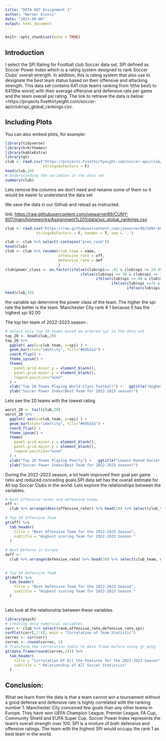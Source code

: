 ```yaml
---
title: "DATA 607 Assignment 1"
author: "Warner Alexis"
date: "2023-09-06"
output: html_document
---
```


```r
knitr::opts_chunk$set(echo = TRUE)
```

## Introduction

I select the SPI Rating for Football club Soccer data set. SPI defined as Soccer Power Index which is a rating system designed to rank  Soccer Clubs' overall strength. In addition, this is rating system that also use to designate the best team status based on their offensive and attacking strength. This data set contains 641 club teams ranking from 1(the best) to 641(the worst) with their  average offensive and  defensive rate per game and the team overall psi rating. 
The link to retrieve the data is below: 
<https://projects.fivethirtyeight.com/soccer-api/club/spi_global_rankings.csv.

## Including Plots

You can also embed plots, for example:

```r
library(tidyverse)
library(hrbrthemes)
library(kableExtra)
library(gt)
club <- read.csv("https://projects.fivethirtyeight.com/soccer-api/club/spi_global_rankings.csv", sep = ',',
                 stringsAsFactors = F)
head(club,10)
# Understanding the variables in the data set
summary(club)
```


Lets remove the columns we don't need and rename some of them so it would be easier to understand the data set.

We save the data in our Github and reload as instructed. 

link: <https://raw.githubusercontent.com/joewarner89/CUNY-607/main/homeworks/Assignment%201/data/spi_global_rankings.csv>




```r
club <- read.csv("https://raw.githubusercontent.com/joewarner89/CUNY-607/main/homeworks/Assignment%201/data/spi_global_rankings.csv",
              stringsAsFactors = F, header = T, sep = ',')

club <- club %>% select(-contains("prev_rank"))
head(club)
club <- club %>% rename(club_team = name, 
                        offensive_rate = off,
                        defensive_rate = def 
                        )
club$power_class <- as.factor(ifelse(club$spi>= .01 & club$spi <= 29.99, 'Worst Rating Team',
                                  ifelse(club$spi >= 30 & club$spi <= 39.99, 'Average Team',
                                         ifelse(club$spi >= 40 & club$spi <= 75.99 , 'Good Team',
                                                ifelse(club$spi >=76 & club$spi <= 82.99, 'Potential World Class Team',
                                                       ifelse(club$spi >=83 & club$spi <= 100, 'World Class Team', 'Unknown'))))))
head(club,10)
```



the variable spi determine the power class of the team. The higher the spi rate the better is the team. Manchester City rank # 1 because it has the highest spi 92.00



The top ten team of 2022-2023 season :


```r
# select only top 20 teams based on ordered spi in the data set
top_20 <- head(club,20)
top_20 %>% 
  ggplot( aes(x=club_team, y=spi) ) +
  geom_bar(stat="identity", fill="#69b3a2") +
  coord_flip() +
  theme_ipsum() +
  theme(
    panel.grid.minor.y = element_blank(),
    panel.grid.major.y = element_blank(),
    legend.position="none"
  ) + 
  xlab("Top 20 Teams Playing World Class Football") +   ggtitle("Highest Rated Soccer Clubs")+
  ylab("Soccer Power Index(Best Team for 2022-2023 season)") 
```

Lets see the 20 teams with the lowest rating 




```r

worst_20 <- tail(club,20)
worst_20 %>% 
  ggplot( aes(x=club_team, y=spi) ) +
  geom_bar(stat="identity", fill="#69b3a2") +
  coord_flip() +
  theme_ipsum() +
  theme(
    panel.grid.minor.y = element_blank(),
    panel.grid.major.y = element_blank(),
    legend.position="none"
  ) + 
  xlab("Top 20 Teams Playing Poorly") +   ggtitle("Lowest Rated Soccer Club")+
  ylab("Soccer Power Index(Best Team for 2022-2023 season)") 


```

During the 2022-2023 season, a lot team improved their goal per game ratio and reduced conceding goals.SPI data set has the overall estimate for All top Soccer Clubs in the world. Lets explore the relationships between the variables. 


```r
# best offensive teams and defensive teams
off <- 
  club %>% arrange(desc(offensive_rate)) %>% head(10) %>% select(club_team, offensive_rate)
  
# Top 10 Offensive Team  
gt(off) %>% 
  tab_header(
    title = "Best Offensive Team for the 2022-2023 Season",
    subtitle = "Highest scoring Team for 2022-2023 Season "
  ) 
  
# Best Defense in Europe
deff <- 
  club %>% arrange(defensive_rate) %>% head(10) %>% select(club_team, defensive_rate)

  
# Top 10 Defensive Team  
gt(deff) %>% 
  tab_header(
    title = "Best Defensive Team for the 2022-2023 Season",
    subtitle = "Highest scoring Team for 2022-2023 Season "
  ) 
  

```

Lets look at the relationship between these variables. 


```r
library(psych)
# creating only numerical variables
corr <- club %>% select(rank,offensive_rate,defensive_rate,spi) 
corPlot(corr[,1:4], main = "Correlation of Team Statistic")
corres <- cor(corr)
corres <- round(corres, 2)
# Transform the correlation table to data frame before using gt pckg
gt(data.frame(round(corres,2))) %>% 
  tab_header(
    title = "Correlation Of All the Features for the 2022-2023 Season",
    subtitle = " Relationship of All Soccer Statistics"
  )  
```



## Conclusion: 
What we learn from the data is that a team cannot win a tournament without a good defense and defensive rate  is highly correlated with the ranking number 1. Manchester City conceived few goals than any other teams in Europe. They have won UEFA Champion League, Premier League, FA Cup, Community Shield and EUFA Super Cup.  Soccer Power Index represents the team's overall strength over 100. SPI is a mixture of both defensive  and  offensive ratings. The team with the highest SPI would occupy the rank 1 as best team in the world. 
